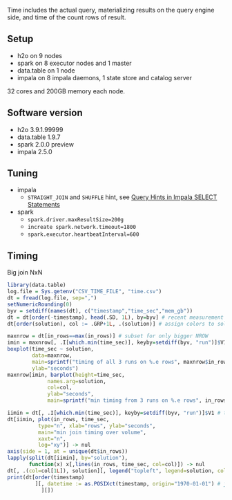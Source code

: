 
Time includes the actual query, materializing results on the query engine side, and time of the count rows of result.

## Setup

- h2o on 9 nodes
- spark on 8 executor nodes and 1 master
- data.table on 1 node
- impala on 8 impala daemons, 1 state store and catalog server

32 cores and 200GB memory each node.

## Software version

- h2o 3.9.1.99999
- data.table 1.9.7
- spark 2.0.0 preview
- impala 2.5.0

## Tuning

- impala
  - `STRAIGHT_JOIN` and `SHUFFLE` hint, see [Query Hints in Impala SELECT Statements](http://www.cloudera.com/documentation/enterprise/latest/topics/impala_hints.html)
  
- spark
  - `spark.driver.maxResultSize=200g`
  - `increate spark.network.timeout=1800`
  - `spark.executor.heartbeatInterval=600`

## Timing

Big join NxN

```r
library(data.table)
log.file = Sys.getenv("CSV_TIME_FILE", "time.csv")
dt = fread(log.file, sep=",")
setNumericRounding(0)
byv = setdiff(names(dt), c("timestamp","time_sec","mem_gb"))
dt = dt[order(-timestamp), head(.SD, 1L), by=byv] # recent measurement only
dt[order(solution), col := .GRP+1L, .(solution)] # assign colors to solutions

maxnrow = dt[in_rows==max(in_rows)] # subset for only bigger NROW
imin = maxnrow[, .I[which.min(time_sec)], keyby=setdiff(byv, "run")]$V1 # take which.min
boxplot(time_sec ~ solution,
        data=maxnrow,
        main=sprintf("timing of all 3 runs on %.e rows", maxnrow$in_rows[1L]),
        ylab="seconds")
maxnrow[imin, barplot(height=time_sec,
             names.arg=solution,
             col=col,
             ylab="seconds",
             main=sprintf("min timing from 3 runs on %.e rows", in_rows[1L]))] -> nul

iimin = dt[, .I[which.min(time_sec)], keyby=setdiff(byv, "run")]$V1 # take which.min
dt[iimin, plot(in_rows, time_sec, 
          type="n", xlab="rows", ylab="seconds",
          main="min join timing over volume",
          xaxt="n",
          log="xy")] -> nul
axis(side = 1, at = unique(dt$in_rows))
lapply(split(dt[iimin], by="solution"),
       function(x) x[,lines(in_rows, time_sec, col=col)]) -> nul
dt[, .(col=col[1L]), solution][, legend("topleft", legend=solution, col=col, lty=1)] -> nul
print(dt[order(timestamp)
         ][, datetime := as.POSIXct(timestamp, origin="1970-01-01") # just for the visual confirmation
           ][])
```
